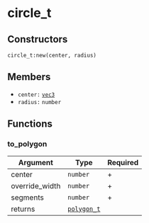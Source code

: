 # circle_t

## Constructors

`circle_t:new(center, radius)`

## Members

- `center:` [`vec3`](/structs/vec3)
- `radius:` `number`

## Functions

### to_polygon

| Argument       | Type                              | Required |
| -------------- | --------------------------------- | -------- |
| center         | `number`                          | +        |
| override_width | `number`                          | +        |
| segments       | `number`                          | +        |
| returns        | [`polygon_t`](/structs/polygon_t) |          |
